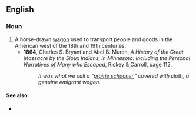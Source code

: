 ==English==

===Noun===
{{en-noun}}
# A horse-drawn [[wagon]] used to transport people and goods in the American west of the 18th and 19th centuries.
#* '''1864''', Charles S. Bryant and Abel B. Murch, ''A History of the Great Massacre by the Sioux Indians, in Minnesota: Including the Personal Narratives of Many who Escaped'', Rickey & Carroll, page 112,
#*: ''It was what we call a "[[prairie schooner]]," covered with cloth, a genuine emigrant wagon.''

====See also====
* {{l|en|Conestoga wagon}}